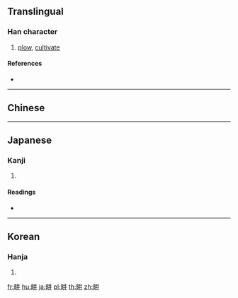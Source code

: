 ==Translingual==

===Han character===
{{Han char|rn=102|rad=田|as=04|sn=9|four=|canj=WTT,XWTT}}

# [[plow]], [[cultivate]]

====References====
* {{Han ref|kx=0760.160|dkj=21773|dj=1170.090|hdz=42531.070|uh=754A|ud=30026}}

----

==Chinese==
{{zh-see|耕|v}}

----

==Japanese==

===Kanji===
{{ja-kanji|grade=|rs=田04}}

# {{defn|lang=ja|sort=田04}}

====Readings====
* {{ja-readings|on=[[こう]] (kō)|kun=[[たがやす]] (tagayasu)|nanori=}}

----

==Korean==

===Hanja===
{{ko-hanja|hangeul=경|eumhun=|rv=gyeong|mr=kyŏng|y=kyeng}}

# {{defn|lang=ko|sort=田04}}

[[fr:畊]]
[[hu:畊]]
[[ja:畊]]
[[pl:畊]]
[[th:畊]]
[[zh:畊]]